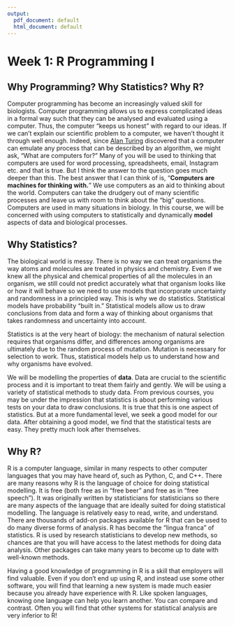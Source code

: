 ```yaml
---
output:
  pdf_document: default
  html_document: default
---
```

# Week 1: R Programming I{#chap2}

## Why Programming? Why Statistics? Why R?

Computer programming has become an increasingly valued skill for biologists. Computer programming allows us to express complicated ideas in a formal way such that they can be analysed and evaluated using a computer. Thus, the computer "keeps us honest" with regard to our ideas. If we can't explain our scientific problem to a computer, we haven't thought it through well enough. Indeed, since [Alan Turing](https://en.wikipedia.org/wiki/Alan_Turing) discovered that a computer can emulate any process that can be described by an algorithm, we might ask, "What are computers for?" Many of you will be used to thinking that computers are used for word processing, spreadsheets, email, Instagram etc. and that is true. But I think the answer to the question goes much deeper than this. The best answer that I can think of is, "__Computers are machines for thinking with.__" We use computers as an aid to thinking about the world. Computers can take the drudgery out of many scientific processes and leave us with room to think about the "big" questions. Computers are used in many situations in biology. In this course, we will be concerned with using computers to statistically and dynamically __model__ aspects of data and biological processes. 

## Why Statistics?

The biological world is messy. There is no way we can treat organisms the way atoms and molecules are treated in physics and chemistry. Even if we knew all the physical and chemical properties of all the molecules in an organism, we still could not predict accurately what that organism looks like or how it will behave so we need to use models that incorporate uncertainty and randomness in a principled way. This is why we do statistics. Statistical models have probability "built in." Statistical models allow us to draw conclusions from data and form a way of thinking about organisms that takes randomness and uncertainty into account. 

Statistics is at the very heart of biology: the mechanism of natural selection requires that organisms differ, and differences among organisms are ultimately due to the random process of mutation. Mutation is necessary for selection to work. Thus, statistical models help us to understand how and why organisms have evolved.

We will be modelling the properties of __data__. Data are crucial to the scientific process and it is important to treat them fairly and gently. We will be using a variety of statistical methods to study data. From previous courses, you may be under the impression that statistics is about performing various tests on your data to draw conclusions. It is true that this is one aspect of statistics. But at a more fundamental level, we seek a good model for our data. After obtaining a good model, we find that the statistical tests are easy. They pretty much look after themselves.

## Why R?

R is a computer language, similar in many respects to other computer languages that you may have heard of, such as Python, C, and C++. There are many reasons why R is the language of choice for doing statistical modelling. It is free (both free as in "free beer" and free as in "free speech"). It was originally written by statisticians for statisticians so there are many aspects of the language that are ideally suited for doing statistical modelling. The language is relatively easy to read, write, and understand. There are thousands of add-on packages available for R that can be used to do many diverse forms of analysis. R has become the "lingua franca" of statistics. R is used by research statisticians to develop new methods, so chances are that you will have access to the latest methods for doing data analysis. Other packages can take many years to become up to date with well-known methods.

Having a good knowledge of programming in R is a skill that employers will find valuable. Even if you don't end up using R, and instead use some other software, you will find that learning a new system is made much easier because you already have experience with R. Like spoken languages, knowing one language can help you learn another. You can compare and contrast. Often you will find that other systems for statistical analysis are very inferior to R!
